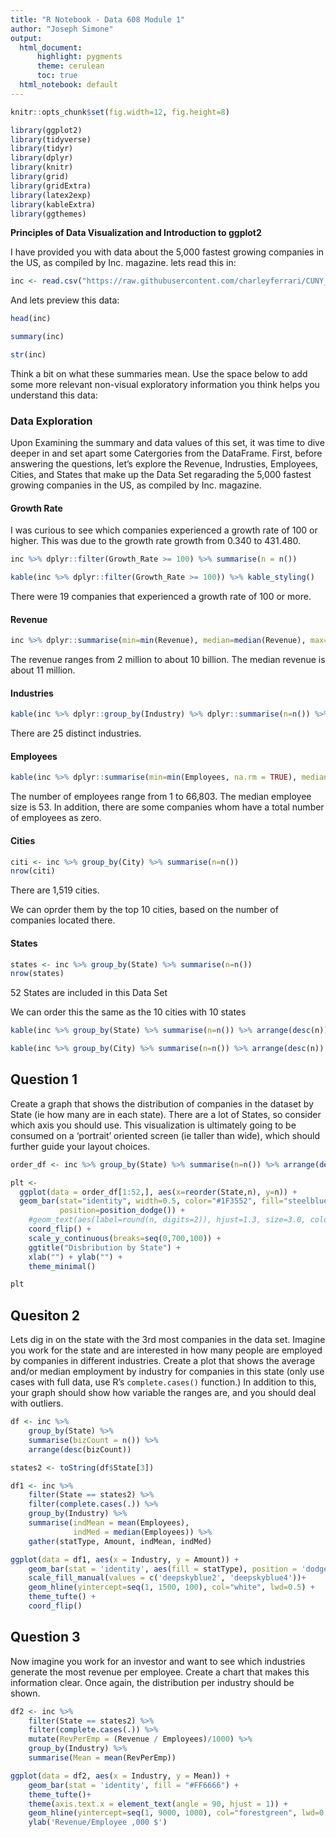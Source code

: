 ```yaml
---
title: "R Notebook - Data 608 Module 1"
author: "Joseph Simone"
output:
  html_document:
      highlight: pygments
      theme: cerulean
      toc: true
  html_notebook: default
---
```

```r
knitr::opts_chunk$set(fig.width=12, fig.height=8) 
```

<STYLE>
table {
    border: 1px solid black;
}
th {
    background-color: rgb(12, 99, 204);
    color: white;
    font-weight: bold;
    padding: 20px 30px;
}
tr:nth-child(even) {
    background-color: rgb(220,220,220);
}
tr:nth-child(odd) {
    background-color: rgb(184, 174, 174);
}
</STYLE>



```r
library(ggplot2)
library(tidyverse)
library(tidyr)
library(dplyr)
library(knitr)
library(grid)
library(gridExtra)
library(latex2exp)
library(kableExtra)
library(ggthemes)
```


**Principles of Data Visualization and Introduction to ggplot2**

I have provided you with data about the 5,000 fastest growing companies in the US, as compiled by Inc. magazine. lets read this in:

```r
inc <- read.csv("https://raw.githubusercontent.com/charleyferrari/CUNY_DATA_608/master/module1/Data/inc5000_data.csv", header= TRUE)
```

And lets preview this data:

```r
head(inc)
```
```r
summary(inc)
```
```r
str(inc)
```



Think a bit on what these summaries mean. Use the space below to add some more relevant non-visual exploratory information you think helps you understand this data:

### Data Exploration 

Upon Examining the summary and data values of this set, it was time to dive deeper in and set apart some Catergories from the DataFrame. First, before answering the questions, let's explore the Revenue, Indrusties, Employees, Cities, and States that make up the Data Set regarading the 5,000 fastest growing companies in the US, as compiled by Inc. magazine.  

#### Growth Rate 
I was curious to see which companies experienced a growth rate of 100 or higher. This was due to the growth rate growth from 0.340 to 431.480. 

```r
inc %>% dplyr::filter(Growth_Rate >= 100) %>% summarise(n = n())
```
```r
kable(inc %>% dplyr::filter(Growth_Rate >= 100)) %>% kable_styling()
```
There were 19 companies that experienced a growth rate of 100 or more. 

#### Revenue 

```r
inc %>% dplyr::summarise(min=min(Revenue), median=median(Revenue), max=max(Revenue))
```

The revenue ranges from 2 million to about 10 billion. The median revenue is about 11 million.

#### Industries

```r
kable(inc %>% dplyr::group_by(Industry) %>% dplyr::summarise(n=n()) %>% arrange(desc(n))) %>% kable_styling()
```

There are 25 distinct industries.

#### Employees 

```r
kable(inc %>% dplyr::summarise(min=min(Employees, na.rm = TRUE), median=median(Employees, na.rm = TRUE), max=max(Employees, na.rm = TRUE))) %>% kable_styling()
```

The number of employees range from 1 to 66,803. The median employee size is 53. In addition, there are some companies whom have a total number of employees as zero. 

#### Cities 

```r
citi <- inc %>% group_by(City) %>% summarise(n=n())
nrow(citi)
```
There are 1,519 cities.

We can oprder them by the top 10 cities, based on the number of companies located there.

#### States

```r
states <- inc %>% group_by(State) %>% summarise(n=n())
nrow(states)
```

52 States are included in this Data Set

We can order this the same as the 10 cities with 10 states

```r
kable(inc %>% group_by(State) %>% summarise(n=n()) %>% arrange(desc(n)) %>% top_n(10)) %>% kable_styling()
```


```r
kable(inc %>% group_by(City) %>% summarise(n=n()) %>% arrange(desc(n)) %>% top_n(10)) %>% kable_styling()
```


## Question 1

Create a graph that shows the distribution of companies in the dataset by State (ie how many are in each state). There are a lot of States, so consider which axis you should use. This visualization is ultimately going to be consumed on a 'portrait' oriented screen (ie taller than wide), which should further guide your layout choices.

```r
order_df <- inc %>% group_by(State) %>% summarise(n=n()) %>% arrange(desc(n))
```


```r
plt <- 
  ggplot(data = order_df[1:52,], aes(x=reorder(State,n), y=n)) + 
  geom_bar(stat="identity", width=0.5, color="#1F3552", fill="steelblue", 
           position=position_dodge()) +
    #geom_text(aes(label=round(n, digits=2)), hjust=1.3, size=3.0, color="white") + 
    coord_flip() + 
    scale_y_continuous(breaks=seq(0,700,100)) + 
    ggtitle("Disbribution by State") +
    xlab("") + ylab("") + 
    theme_minimal()
```

```r
plt
```


## Quesiton 2

Lets dig in on the state with the 3rd most companies in the data set. Imagine you work for the state and are interested in how many people are employed by companies in different industries. Create a plot that shows the average and/or median employment by industry for companies in this state (only use cases with full data, use R's `complete.cases()` function.) In addition to this, your graph should show how variable the ranges are, and you should deal with outliers.

```r
df <- inc %>% 
    group_by(State) %>% 
    summarise(bizCount = n()) %>% 
    arrange(desc(bizCount))
```

```r
states2 <- toString(df$State[3])
```

```r
df1 <- inc %>% 
    filter(State == states2) %>% 
    filter(complete.cases(.)) %>% 
    group_by(Industry) %>% 
    summarise(indMean = mean(Employees),
              indMed = median(Employees)) %>% 
    gather(statType, Amount, indMean, indMed)
```



```r
ggplot(data = df1, aes(x = Industry, y = Amount)) +
    geom_bar(stat = 'identity', aes(fill = statType), position = 'dodge') +
    scale_fill_manual(values = c('deepskyblue2', 'deepskyblue4'))+
    geom_hline(yintercept=seq(1, 1500, 100), col="white", lwd=0.5) +
    theme_tufte() +
    coord_flip()
```

## Question 3

Now imagine you work for an investor and want to see which industries generate the most revenue per employee. Create a chart that makes this information clear. Once again, the distribution per industry should be shown.

```r
df2 <- inc %>% 
    filter(State == states2) %>% 
    filter(complete.cases(.)) %>% 
    mutate(RevPerEmp = (Revenue / Employees)/1000) %>% 
    group_by(Industry) %>% 
    summarise(Mean = mean(RevPerEmp))
```




```r
ggplot(data = df2, aes(x = Industry, y = Mean)) +
    geom_bar(stat = 'identity', fill = "#FF6666") +
    theme_tufte()+
    theme(axis.text.x = element_text(angle = 90, hjust = 1)) +
    geom_hline(yintercept=seq(1, 9000, 1000), col="forestgreen", lwd=0.5) +
    ylab('Revenue/Employee ,000 $')
```
